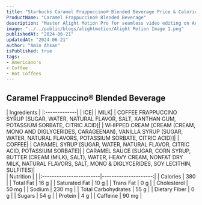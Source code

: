 ```yaml
---
title: "Starbucks Caramel Frappuccino® Blended Beverage Price & Calories"
ProductName: "Caramel Frappuccino® Blended Beverage" 
description: "Master Alight Motion Pro for seamless video editing on Android, iOS, and Tablets with our ultimate guide, unlocking advanced features and elevating your skills in 2024!"
image: "../../public/blogs/alightmotion/Alight Motion Image 1.png"
publishedAt: "2024-06-21"
updatedAt: "2024-06-21"
author: "Amin Ahsan"
isPublished: true
tags:
- Americano's
- Coffee
- Hot Coffees
---
```



## Caramel Frappuccino® Blended Beverage

<div className="tables-container">
  <div className="table-wrapper">
    | Ingredients  |
    |:-------------|
    | ICE|
    | MILK|
    | COFFEE FRAPPUCCINO SYRUP [SUGAR, WATER, NATURAL FLAVOR, SALT, XANTHAN GUM, POTASSIUM SORBATE, CITRIC ACID]|
    | WHIPPED CREAM [CREAM (CREAM, MONO AND DIGLYCERIDES, CARAGEENAN), VANILLA SYRUP (SUGAR, WATER, NATURAL FLAVORS, POTASSIUM SORBATE, CITRIC ACID)]|
    | COFFEE|
    | CARAMEL SYRUP [SUGAR, WATER, NATURAL FLAVOR, CITRIC ACID, POTASSIUM SORBATE]|
    | CARAMEL SAUCE [SUGAR, CORN SYRUP, BUTTER (CREAM (MILK), SALT), WATER, HEAVY CREAM, NONFAT DRY MILK, NATURAL FLAVORS, SALT, MONO & DIGLYCERIDES, SOY LECITHIN, SULFITES]|
  </div>
  <div className="table-wrapper">
    | Nutrition               |                      |
    |:------------------------|---------------------:|
    | Calories                | 380                  |
    | Total Fat               | 16 g                  |
    | Saturated Fat           | 10 g                  |
    | Trans Fat               | 0 g                  |
    | Cholesterol             | 50 mg                |
    | Sodium                  | 230 mg               |
    | Total Carbohydrates     | 55 g                 |
    | Dietary Fiber           | 0 g                  |
    | Sugars                  | 54 g                 |
    | Protein                 | 4 g                  |
    | Caffeine                | 90 mg               |
  </div>
</div>
<style jsx>{`
  .tables-container {
    display: flex;
    flex-direction: row;
    gap: 30px;
  }
  .table-wrapper {
    width: 500px; /* Adjust as needed */
  }
  @media (max-width: 768px) {
    .tables-container {
      flex-direction: column;
      gap: 0px; /* Adjust as needed */
    }
    .table-wrapper {
      width: 100%; /* Adjust as needed */
    }
  }
`}</style>
